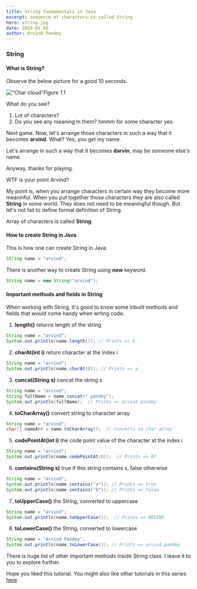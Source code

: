 ```yaml
---
title: String fundamentals in Java
excerpt: sequence of characters is called String
hero: string.jpg
date: 2020-05-08
author: Arvind Pandey
---
```

### String

#### What is String?

Observe the below picture for a good 10 seconds.

!["Char cloud"](chars.png)*Figure 1.1*

What do you see?
1. Lot of characters?
2. Do you see any meaning in them? hmmm for some character yes.

Next game. Now, let's arrange those characters in such a way that it becomes **arvind**. What? Yes, you get my name.

Let's arrange in such a way that it becomes **darvin**, may be someone else's name.

Anyway, thanks for playing.

WTF is your point Arvind?

My point is, when you arrange characters in certain way they become more meaninful. When you put together those characters they are also called **String** in some world. They does not need to be meaningful though.
But let's not fail to define formal definition of String.

Array of characters is called **String**.

#### How to create String in Java

This is how one can create String in Java.

```java
String name = "arvind";
```

There is another way to create String using **new** keyword.

```java
String name = new String("arvind");
```

#### Important methods and fields in String

When working with String, it's good to know some inbuilt methods and fields that would come handy when wrting code.

1. **length()** returns length of the string

```java
String name = "arvind";
System.out.println(name.length()); // Prints => 6
```

2. **charAt(int i)** return character at the index i

```java
String name = "arvind";
System.out.println(name.charAt(0)); // Prints => a
```
3. **concat(String s)** concat the string s

```java
String name = "arvind";
String fullName = name.concat(" pandey");
System.out.println(fullName);  // Prints => arvind pandey
```
4. **toCharArray()** convert string to character array

```java
String name = "arvind";
char[] nameArr = name.toCharArray();  // Converts to char array
```

5. **codePointAt(int i)** the code point value of the character at the index i

```java
String name = "arvind";
System.out.println(name.codePointAt(0));  // Prints => 97
```
6. **contains(String s)** true if this string contains s, false otherwise

```java
String name = "arvind";
System.out.println(name.contains("a")); // Prints => true
System.out.println(name.contains("b")); // Prints => false
```
7. **toUpperCase()** the String, converted to uppercase

```java
String name = "arvind";
System.out.println(name.toUpperCase());  // Prints => ARVIND
```

8. **toLowerCase()** the String, converted to lowercase

```java
String name = "Arvind Pandey";
System.out.println(name.toLowerCase()); // Prints => arvind pandey
```

There is huge list of other important methods inside String class. I leave it to you to explore further.

Hope you liked this tutorial.
You might also like other tutorials in this series <a href="/data-structure-fundamentals-in-java">here</a>